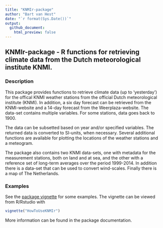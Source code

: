 ```yaml
---
title: "KNMIr-package"
author: "Bart van Hest"
date: "`r format(Sys.Date())`"
output:
  github_document:
    html_preview: false
---
```


<!-- README.md is generated from README.Rmd. Please edit that file -->

## KNMIr-package - R functions for retrieving climate data from the Dutch meteorological institute KNMI.

### Description

This package provides functions to retrieve climate data (up to 'yesterday') for the offical KNMI weather stations from 
the official Dutch meteorological institute (KNMI). In addition, a six day forecast can be retrieved from the KNMI-website and a 14-day forecast from the Weerplaza-website.
The data-set contains multiple variables. 
For some stations, data goes back to 1900. 

The data can be subsetted based on year and/or specified variables. The returned data is converted to SI-units, when 
necessary. 
Several additional functions are available for plotting the locations of the weather stations and a meteogram. 

The package also contains two KNMI data-sets, one with metadata for the measurement stations, both on land and at sea, and the other with a reference set of long-term averages over the period 1999-2014. In addition there is a data-set that can be used to convert wind-scales. Finally there is a map of The Netherlands.


### Examples

See the [package vignette](https://github.com/BvHest/KNMIr/blob/master/vignettes/HowToUseKNMIr.Rmd) for some examples. The vignette can be viewed from R/Rstudio with
```r
vignette("HowToUseKNMIr")
```

More information can be found in the package documentation.
